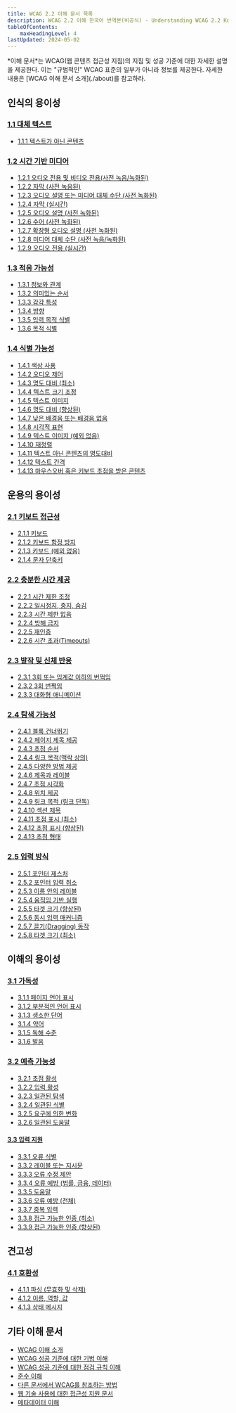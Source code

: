 ```yaml
---
title: WCAG 2.2 이해 문서 목록
description: WCAG 2.2 이해 한국어 번역본(비공식) - Understanding WCAG 2.2 Korean Translation Version(Unofficial)
tableOfContents:
    maxHeadingLevel: 4
lastUpdated: 2024-05-02
---
```



<Card title="요약">
*이해 문서*는 WCAG(웹 콘텐츠 접근성 지침)의 지침 및 성공 기준에 대한 자세한 설명을 제공한다. 이는 "규범적인" WCAG 표준의 일부가 아니라 정보를 제공한다. 자세한 내용은 [WCAG 이해 문서 소개](./about)를 참고하라.
</Card>

## 인식의 용이성

### [1.1 대체 텍스트](text-alternatives)

*   [1.1.1 텍스트가 아닌 콘텐츠](non-text-content)

### [1.2 시간 기반 미디어](time-based-media)

*   [1.2.1 오디오 전용 및 비디오 전용(사전 녹음/녹화된)](audio-only-and-video-only-prerecorded)
*   [1.2.2 자막 (사전 녹음된)](captions-prerecorded)
*   [1.2.3 오디오 설명 또는 미디어 대체 수단 (사전 녹화된)](audio-description-or-media-alternative-prerecorded)
*   [1.2.4 자막 (실시간)](captions-live)
*   [1.2.5 오디오 설명 (사전 녹화된)](audio-description-prerecorded)
*   [1.2.6 수어 (사전 녹화된)](sign-language-prerecorded)
*   [1.2.7 확장형 오디오 설명 (사전 녹화된)](extended-audio-description-prerecorded)
*   [1.2.8 미디어 대체 수단 (사전 녹음/녹화된)](media-alternative-prerecorded)
*   [1.2.9 오디오 전용 (실시간)](audio-only-live)

### [1.3 적응 가능성](adaptable)

*   [1.3.1 정보와 관계](info-and-relationships)
*   [1.3.2 의미있는 순서](meaningful-sequence)
*   [1.3.3 감각 특성](sensory-characteristics)
*   [1.3.4 방향](orientation)
*   [1.3.5 입력 목적 식별](identify-input-purpose)
*   [1.3.6 목적 식별](identify-purpose)

### [1.4 식별 가능성](distinguishable)

*   [1.4.1 색상 사용](use-of-color)
*   [1.4.2 오디오 제어](audio-control)
*   [1.4.3 명도 대비 (최소)](contrast-minimum)
*   [1.4.4 텍스트 크기 조정](resize-text)
*   [1.4.5 텍스트 이미지](images-of-text)
*   [1.4.6 명도 대비 (향상된)](contrast-enhanced)
*   [1.4.7 낮은 배경음 또는 배경음 없음](low-or-no-background-audio)
*   [1.4.8 시각적 표현](visual-presentation)
*   [1.4.9 텍스트 이미지 (예외 없음)](images-of-text-no-exception)
*   [1.4.10 재정렬](reflow)
*   [1.4.11 텍스트 아닌 콘텐츠의 명도대비](non-text-contrast)
*   [1.4.12 텍스트 간격](text-spacing)
*   [1.4.13 마우스오버 혹은 키보드 초점을 받은 콘텐츠](content-on-hover-or-focus)

## 운용의 용이성

### [2.1 키보드 접근성](keyboard-accessible)

*   [2.1.1 키보드](keyboard)
*   [2.1.2 키보드 함정 방지](no-keyboard-trap)
*   [2.1.3 키보드 (예외 없음)](keyboard-no-exception)
*   [2.1.4 문자 단축키](character-key-shortcuts)

### [2.2 충분한 시간 제공](enough-time)

*   [2.2.1 시간 제한 조정](timing-adjustable)
*   [2.2.2 일시정지, 중지, 숨김](pause-stop-hide)
*   [2.2.3 시간 제한 없음](no-timing)
*   [2.2.4 방해 금지](interruptions)
*   [2.2.5 재인증](re-authenticating)
*   [2.2.6 시간 초과(Timeouts)](timeouts)

### [2.3 발작 및 신체 반응](seizures-and-physical-reactions)

*   [2.3.1 3회 또는 임계값 이하의 번쩍임](three-flashes-or-below-threshold)
*   [2.3.2 3회 번쩍임](three-flashes)
*   [2.3.3 대화형 애니메이션](animation-from-interactions)

### [2.4 탐색 가능성](navigable)

*   [2.4.1 블록 건너뛰기](bypass-blocks)
*   [2.4.2 페이지 제목 제공](page-titled)
*   [2.4.3 초점 순서](focus-order)
*   [2.4.4 링크 목적(맥락 상의)](link-purpose-in-context)
*   [2.4.5 다양한 방법 제공](multiple-ways)
*   [2.4.6 제목과 레이블](headings-and-labels)
*   [2.4.7 초점 시각화](focus-visible)
*   [2.4.8 위치 제공](location)
*   [2.4.9 링크 목적 (링크 단독)](link-purpose-link-only)
*   [2.4.10 섹션 제목](section-headings)
*   [2.4.11 초점 표시 (최소)](focus-not-obscured-minimum)
*   [2.4.12 초점 표시 (향상된)](focus-not-obscured-enhanced)
*   [2.4.13 초점 형태](focus-appearance)

### [2.5 입력 방식](input-modalities)

*   [2.5.1 포인터 제스처](pointer-gestures)
*   [2.5.2 포인터 입력 취소](pointer-cancellation)
*   [2.5.3 이름 안의 레이블](label-in-name)
*   [2.5.4 움직임 기반 실행](motion-actuation)
*   [2.5.5 타겟 크기 (향상된)](target-size-enhanced)
*   [2.5.6 동시 입력 매커니즘](concurrent-input-mechanisms)
*   [2.5.7 끌기(Dragging) 동작](dragging-movements)
*   [2.5.8 타겟 크기 (최소)](target-size-minimum)

## 이해의 용이성

### [3.1 가독성](readable)

*   [3.1.1 페이지 언어 표시](language-of-page)
*   [3.1.2 부분적인 언어 표시](language-of-parts)
*   [3.1.3 생소한 단어](unusual-words)
*   [3.1.4 약어](abbreviations)
*   [3.1.5 독해 수준](reading-level)
*   [3.1.6 발음](pronunciation)

### [3.2 예측 가능성](predictable)

*   [3.2.1 초점 활성](on-focus)
*   [3.2.2 입력 활성](on-input)
*   [3.2.3 일관된 탐색](consistent-navigation)
*   [3.2.4 일관된 식별](consistent-identification)
*   [3.2.5 요구에 의한 변화](change-on-request)
*   [3.2.6 일관된 도움말](consistent-help)

#### [3.3 입력 지원](input-assistance)

*   [3.3.1 오류 식별](error-identification)
*   [3.3.2 레이블 또는 지시문](labels-or-instructions)
*   [3.3.3 오류 수정 제안](error-suggestion)
*   [3.3.4 오류 예방 (법률, 금융, 데이터)](error-prevention-legal-financial-data)
*   [3.3.5 도움말](help)
*   [3.3.6 오류 예방 (전체)](error-prevention-all)
*   [3.3.7 중복 입력](redundant-entry)
*   [3.3.8 접근 가능한 인증 (최소)](accessible-authentication-minimum)
*   [3.3.9 접근 가능한 인증 (향상된)](accessible-authentication-enhanced)

## 견고성

### [4.1 호환성](compatible)

*   [4.1.1 파싱 (무효화 및 삭제)](parsing)
*   [4.1.2 이름, 역할, 값](name-role-value)
*   [4.1.3 상태 메시지](status-messages)

## 기타 이해 문서

*   [WCAG 이해 소개](intro)
*   [WCAG 성공 기준에 대한 기법 이해](understanding-techniques)
*   [WCAG 성공 기준에 대한 점검 규칙 이해](understanding-act-rules)
*   [준수 이해](conformance)
*   [다른 문서에서 WCAG를 참조하는 방법](refer-to-wcag)
*   [웹 기술 사용에 대한 접근성 지원 문서](documenting-accessibility-support)
*   [메타데이터 이해](understanding-metadata)